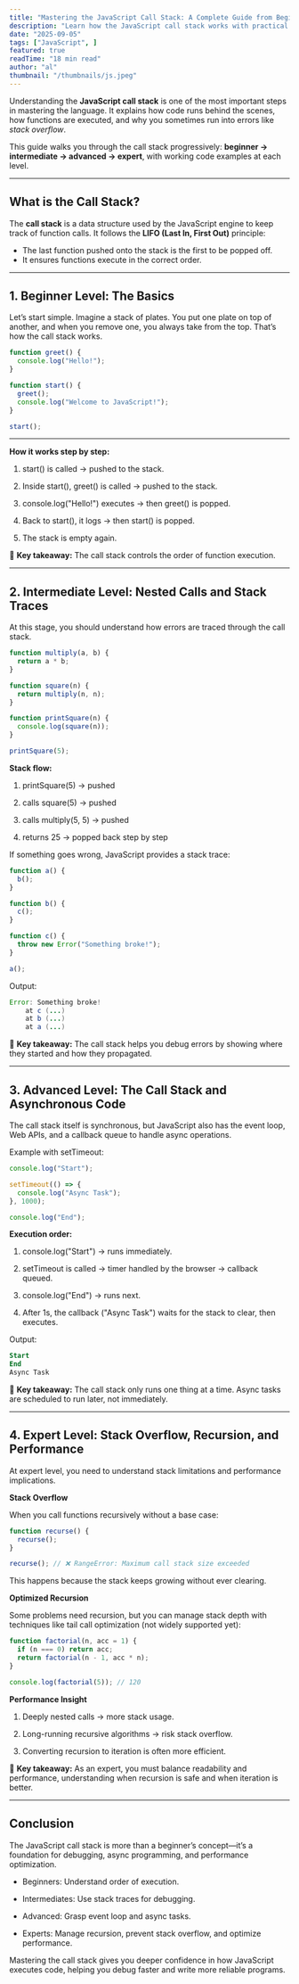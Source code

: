 ```yaml
---
title: "Mastering the JavaScript Call Stack: A Complete Guide from Beginner to Expert"
description: "Learn how the JavaScript call stack works with practical examples, explained step by step for beginners, intermediates, advanced, and expert developers."
date: "2025-09-05"
tags: ["JavaScript", ]
featured: true
readTime: "18 min read"
author: "al"
thumbnail: "/thumbnails/js.jpeg"
---
```


Understanding the **JavaScript call stack** is one of the most important steps in mastering the language. It explains how code runs behind the scenes, how functions are executed, and why you sometimes run into errors like *stack overflow*.  

This guide walks you through the call stack progressively: **beginner → intermediate → advanced → expert**, with working code examples at each level.  

---

## What is the Call Stack?

The **call stack** is a data structure used by the JavaScript engine to keep track of function calls. It follows the **LIFO (Last In, First Out)** principle:

- The last function pushed onto the stack is the first to be popped off.
- It ensures functions execute in the correct order.

---

## 1. Beginner Level: The Basics

Let’s start simple. Imagine a stack of plates. You put one plate on top of another, and when you remove one, you always take from the top. That’s how the call stack works.

```js
function greet() {
  console.log("Hello!");
}

function start() {
  greet();
  console.log("Welcome to JavaScript!");
}

start();
```
---
**How it works step by step:**

1. start() is called → pushed to the stack.

2. Inside start(), greet() is called → pushed to the stack.

3. console.log("Hello!") executes → then greet() is popped.

4. Back to start(), it logs → then start() is popped.

5. The stack is empty again.

📌 **Key takeaway:** The call stack controls the order of function execution.

---
## 2. Intermediate Level: Nested Calls and Stack Traces
At this stage, you should understand how errors are traced through the call stack.

```js
function multiply(a, b) {
  return a * b;
}

function square(n) {
  return multiply(n, n);
}

function printSquare(n) {
  console.log(square(n));
}

printSquare(5);
```
**Stack flow:**

1. printSquare(5) → pushed

2. calls square(5) → pushed

3. calls multiply(5, 5) → pushed

4. returns 25 → popped back step by step

If something goes wrong, JavaScript provides a stack trace:
```js
function a() {
  b();
}

function b() {
  c();
}

function c() {
  throw new Error("Something broke!");
}

a();
```
Output:
```java
Error: Something broke!
    at c (...)
    at b (...)
    at a (...)
```
📌 **Key takeaway:** The call stack helps you debug errors by showing where they started and how they propagated.

---

## 3. Advanced Level: The Call Stack and Asynchronous Code

The call stack itself is synchronous, but JavaScript also has the event loop, Web APIs, and a callback queue to handle async operations.

Example with setTimeout:
```js
console.log("Start");

setTimeout(() => {
  console.log("Async Task");
}, 1000);

console.log("End");

```
**Execution order:**

1. console.log("Start") → runs immediately.

2. setTimeout is called → timer handled by the browser → callback queued.

3. console.log("End") → runs next.

4. After 1s, the callback ("Async Task") waits for the stack to clear, then executes.

Output:

```sql
Start
End
Async Task

```
📌 **Key takeaway:** The call stack only runs one thing at a time. Async tasks are scheduled to run later, not immediately.

---
## 4. Expert Level: Stack Overflow, Recursion, and Performance

At expert level, you need to understand stack limitations and performance implications.

**Stack Overflow**

When you call functions recursively without a base case:

```js
function recurse() {
  recurse();
}

recurse(); // ❌ RangeError: Maximum call stack size exceeded

```
This happens because the stack keeps growing without ever clearing.

**Optimized Recursion**

Some problems need recursion, but you can manage stack depth with techniques like tail call optimization (not widely supported yet):

```js
function factorial(n, acc = 1) {
  if (n === 0) return acc;
  return factorial(n - 1, acc * n);
}

console.log(factorial(5)); // 120

```
**Performance Insight**

1. Deeply nested calls → more stack usage.

2. Long-running recursive algorithms → risk stack overflow.

3. Converting recursion to iteration is often more efficient.

📌 **Key takeaway:** As an expert, you must balance readability and performance, understanding when recursion is safe and when iteration is better.

---

## Conclusion

The JavaScript call stack is more than a beginner’s concept—it’s a foundation for debugging, async programming, and performance optimization.

- Beginners: Understand order of execution.

- Intermediates: Use stack traces for debugging.

- Advanced: Grasp event loop and async tasks.

- Experts: Manage recursion, prevent stack overflow, and optimize performance.

Mastering the call stack gives you deeper confidence in how JavaScript executes code, helping you debug faster and write more reliable programs.
